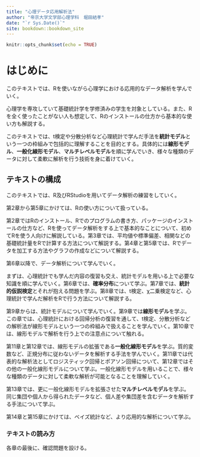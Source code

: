 ```yaml
---
title: "心理データ応用解析法"
author: "帝京大学文学部心理学科　堀田結孝"
date: "`r Sys.Date()`"
site: bookdown::bookdown_site
---
```




```r
knitr::opts_chunk$set(echo = TRUE)
```

# はじめに {#introduction}

このテキストでは、Rを使いながら心理学における応用的なデータ解析を学んでいく。    
  
心理学を専攻していて基礎統計学を学修済みの学生を対象としている。また、Rを全く使ったことがない人も想定して、Rのインストールの仕方から基本的な使い方も解説する。  
  
このテキストでは、t検定や分散分析など心理統計で学んだ手法を**統計モデル**という一つの枠組みで包括的に理解することを目的とする。具体的には**線形モデル**、**一般化線形モデル**、**マルチレベルモデル**を順に学んでいき、様々な種類のデータに対して柔軟に解析を行う技術を身に着けていく。  
  

## テキストの構成{#intro_01}
  
このテキストでは、R及びRStudioを用いてデータ解析の練習をしていく。  
  
第2章から第5章にかけては、Rの使い方について扱っている。  
  
第2章ではRのインストール、Rでのプログラムの書き方、パッケージのインストールの仕方など、Rを使ってデータ解析をする上で基本的なことについて、初めてRを使う人向けに解説している。第3章では、平均値や標準偏差、相関などの基礎統計量をRで計算する方法について解説する。第4章と第5章では、Rでデータを加工する方法やグラフの作成などについて解説する。  
  
第6章以降で、データ解析について学んでいく。  
  
まずは、心理統計でも学んだ内容の復習も交え、統計モデルを用いる上で必要な知識を順に学んでいく。第6章では、**確率分布**について学ぶ。第7章では、**統計的仮説検定**とそれが抱える問題を学ぶ。第8章では、t検定、χ二乗検定など、心理統計で学んだ解析をRで行う方法について解説する。       
  
第9章からは、統計モデルについて学んでいく。第9章では**線形モデル**を学ぶ。この章では、心理統計における回帰分析の復習を通して、t検定、分散分析などの解析法が線形モデルという一つの枠組みで扱えることを学んでいく。第10章では、線形モデルで解析を行う上での注意点について触れる。  
  
第11章と第12章では、線形モデルの拡張である**一般化線形モデル**を学ぶ。質的変数など、正規分布に従わないデータを解析する手法を学んでいく。第11章では代表的な解析法としてロジスティック回帰とポアソン回帰について、第12章ではその他の一般化線形モデルについて学ぶ。一般化線形モデルを用いることで、様々な種類のデータに対して柔軟な解析が可能となることを理解していく。  
  
第13章では、更に一般化線形モデルを拡張させた**マルチレベルモデル**を学ぶ。同じ集団や個人から得られたデータなど、個人差や集団差を含むデータを解析する手法について学ぶ。  

第14章と第15章にかけては、ベイズ統計など、より応用的な解析について学ぶ。

### テキストの読み方{#intro_02}

各章の最後に、確認問題を設ける。  
  
